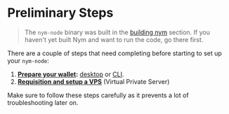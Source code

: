 # Preliminary Steps

> The `nym-node` binary was built in the [building nym](../binaries/building-nym.md) section. If you haven't yet built Nym and want to run the code, go there first.

There are a couple of steps that need completing before starting to set up your `nym-node`:

1. **[Prepare your wallet](wallet-preparation.md):** [desktop](https://nymtech.net/docs/wallet/desktop-wallet.html) or [CLI](https://nymtech.net/docs/wallet/cli-wallet.html).
2. **[Requisition and setup a VPS](vps-setup.md)** (Virtual Private Server)

Make sure to follow these steps carefully as it prevents a lot of troubleshooting later on.

